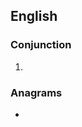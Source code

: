 {{also|ther fore}}
==English==

===Conjunction===
{{en-con}}

# {{obs sp|en|therefore}}

===Anagrams===
* {{anagrams|en|a=eefhorrt|therefor}}